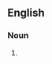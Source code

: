 {{also|non-disclosures}}

==English==

===Noun===
{{head|en|noun form}}

# {{plural of|en|nondisclosure}}